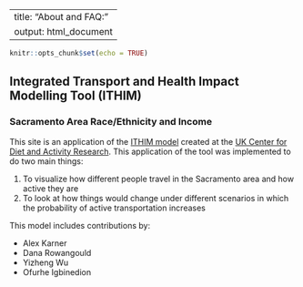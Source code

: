 
---
title: "About and FAQ:"
output: html_document
---

```r
knitr::opts_chunk$set(echo = TRUE)
```

## Integrated Transport and Health Impact Modelling Tool (ITHIM) 
### Sacramento Area Race/Ethnicity and Income

This site is an application of the [ITHIM model](http://www.cedar.iph.cam.ac.uk/research/modelling/ithim/) created at the [UK Center for Diet and Activity Research](http://www.cedar.iph.cam.ac.uk/). This application of the tool was implemented to do two main things:
<ol>
<li>To visualize how different people travel in the Sacramento area and how active they are </li>
<li>To look at how things would change under different scenarios in which the probability of active transportation increases </li>
</ol>

This model includes contributions by:   

- Alex Karner
- Dana Rowangould
- Yizheng Wu
- Ofurhe Igbinedion